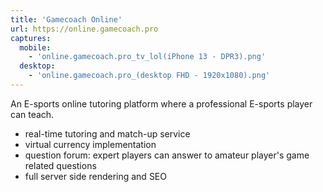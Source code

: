 ```yaml
---
title: 'Gamecoach Online'
url: https://online.gamecoach.pro
captures:
  mobile:
    - 'online.gamecoach.pro_tv_lol(iPhone 13 - DPR3).png'
  desktop:
    - 'online.gamecoach.pro_(desktop FHD - 1920x1080).png'
---
```


An E-sports online tutoring platform where a professional E-sports player can teach.

- real-time tutoring and match-up service
- virtual currency implementation
- question forum: expert players can answer to amateur player's game related questions
- full server side rendering and SEO
